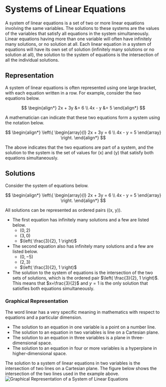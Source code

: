 # Systems of Linear Equations

A system of linear equations is a set of two or more linear equations involving the same variables. The solutions to these systems are the values of the variables that satisfy all equations in the system simultaneously.  Linear equations having more than one variable will often have infinitely many solutions, or no solution at all. Each linear equation in a system of equations will have its own set of solution (infinitely many solutions or no solution at all), the solution to the system of equations is the intersection of all the individual solutions.

## Representation

A system of linear equations is often represented using one large bracket, with each equation written in a row. For example, consider the two equations below.

$$
\begin{align*}
2x + 3y &= 6 \\
4x - y &= 5
\end{align*}
$$

A mathematician can indicate that these two equations form a system using the notation below.

$$
\begin{align*}
\left\{
\begin{array}{l}
2x + 3y = 6 \\
4x - y = 5
\end{array}
\right.
\end{align*}
$$

The above indicates that the two equations are part of a system, and the solution to the system is the set of values for \(x\) and \(y\) that satisfy both equations simultaneously.

## Solutions 

Consider the system of equations below.

$$
\begin{align*}
\left\{
\begin{array}{l}
2x + 3y = 6 \\
4x - y = 5
\end{array}
\right.
\end{align*}
$$

All solutions can be represented as ordered pairs \((x, y)\).  

* The first equation has infinitely many solutions and a few are listed below.
  * $(0, 2)$
  * $(3, 0)$
  * $\left( \frac{3}{2}, 1 \right)$
* The second equation also has infinitely many solutions and a few are listed below.
  * $(0, -5)$
  * $(2, 3)$
  * $\left( \frac{3}{2}, 1 \right)$
* The solution to the system of equations is the intersection of the two sets of solutions, which is the ordered pair $\left( \frac{3}{2}, 1 \right)$. This means that $x=\frac{3}{2}$  and $y=1$ is the only solution that satisfies both equations simultaneously.

### Graphical Representation

The word linear has a very specific meaning in mathematics with respect to equations and a particular dimension.

* The solution to an equation in one variable is a point on a number line.
* The solution to an equation in two variables is line on a Cartesian plane.
* The solution to an equation in three variables is a plane in three-dimensional space.
* The solution to an equation in four or more variables is a hyperplane in higher-dimensional space.

The solution to a system of linear equations in two variables is the intersection of two lines on a Cartesian plane. The figure below shows the intersection of the two lines used in the example above.
![Graphical Representation of a System of Linear Equations](https://abstract-classroom-teaching.s3.amazonaws.com/mathematics/systems_of_equations/introduction/2d-intersection.png)
